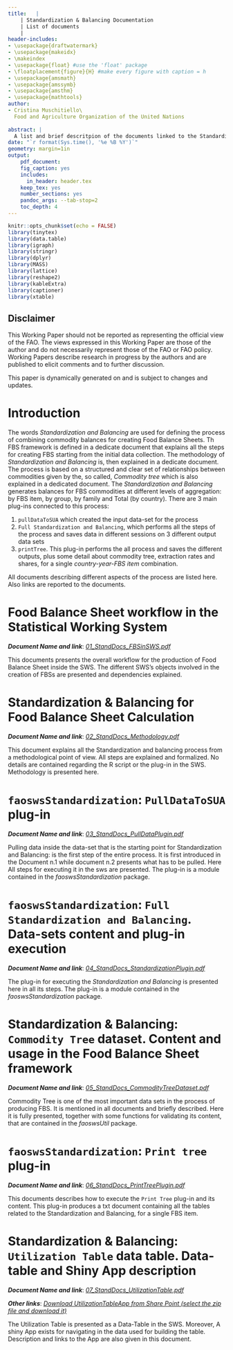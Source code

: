 ```yaml
---
title:   |
    | Standardization & Balancing Documentation
    | List of documents
    |  
header-includes:
- \usepackage{draftwatermark}   
- \usepackage{makeidx}
- \makeindex
- \usepackage{float} #use the 'float' package
- \floatplacement{figure}{H} #make every figure with caption = h
- \usepackage{amsmath}
- \usepackage{amssymb}
- \usepackage{amsthm}
- \usepackage{mathtools}
author:
- Cristina Muschitiello\
  Food and Agriculture Organization of the United Nations
  
abstract: |
  A list and brief descritpion of the documents linked to the Standardization and Balancing in the Food Balance sheet framework is given.
date: "`r format(Sys.time(), '%e %B %Y')`"
geometry: margin=1in
output:
    pdf_document: 
    fig_caption: yes
    includes:
      in_header: header.tex
    keep_tex: yes
    number_sections: yes
    pandoc_args: --tab-stop=2
    toc_depth: 4
---
```

```r
knitr::opts_chunk$set(echo = FALSE)
library(tinytex)
library(data.table)
library(igraph)
library(stringr)
library(dplyr)
library(MASS) 
library(lattice)
library(reshape2)
library(kableExtra)
library(captioner)
library(xtable)

```


## Disclaimer {-}

This Working Paper should not be reported as representing the official view of
the FAO. The views expressed in this Working Paper are those of the
author and do not necessarily represent those of the FAO or FAO
policy. Working Papers describe research in progress by the authors and
are published to elicit comments and to further discussion.

This paper is dynamically generated on \today{} and is subject to
changes and updates.


# Introduction {-}

The words *Standardization and Balancing* are used for defining the process of combining commodity balances for creating Food Balance Sheets. Th FBS framework is defined in a dedicate document that explains all the steps for creating FBS starting from the initial data collection. The methodology of *Standardization and Balancing* is, then explained in a dedicate document. The process is based on a structured and clear set of relationships between commodities given by the, so called, *Commodity tree* which is also explained in a dedicated document. The *Standardization and Balancing* generates balances for FBS commodities at different levels of aggregation: by FBS item, by group, by family and Total (by country).
There are 3 main plug-ins connected to this process: 

 1. `pullDataToSUA` which created the input data-set for the process
 2. `Full Standardization and Balancing`, which performs all the steps of the process and saves data in different sessions on 3 different output data sets
 3. `printTree`. This plug-in performs the all process and saves the different outputs, plus some detail about commodity tree, extraction rates and shares, for a single *country-year-FBS item* combination. 
 
All documents describing different aspects of the process are listed here. Also links are reported to the documents.

# Food Balance Sheet workflow in the Statistical Working System
***Document Name and link***: [*01_StandDocs_FBSinSWS.pdf*](https://github.com/SWS-Methodology/faoswsStandardization/blob/master/documentation/New_Documentation_2018/01_StandDocs_FBSinSWS.pdf)

This documents presents the overall workflow for the production of Food Balance Sheet inside the SWS. The different SWS's objects involved in the creation of FBSs are presented and dependencies explained. 



# Standardization & Balancing for Food Balance Sheet Calculation
***Document Name and link***: [*02_StandDocs_Methodology.pdf*](https://github.com/SWS-Methodology/faoswsStandardization/blob/master/documentation/New_Documentation_2018/02_StandDocs_Methodology.pdf)

This document explains all the Standardization and balancing process from a methodological point of view. All steps are explained and formalized. No details are contained regarding the R script or the plug-in in the SWS. Methodology is presented here. 


# `faoswsStandardization`: `PullDataToSUA` plug-in
***Document Name and link***: [*03_StandDocs_PullDataPlugin.pdf*](https://github.com/SWS-Methodology/faoswsStandardization/blob/master/documentation/New_Documentation_2018/03_StandDocs_PullDataPlugin.pdf)

Pulling data inside the data-set that is the starting point for Standardization and Balancing: is the first step of the entire process. It is first introduced in the Document n.1 while document n.2 presents what has to be pulled. Here All steps for executing it in the sws are presented. The plug-in is a module contained in the *faoswsStandardization* package.

# `faoswsStandardization`: `Full Standardization and Balancing`. Data-sets content and plug-in execution
***Document Name and link***: [*04_StandDocs_StandardizationPlugin.pdf*](https://github.com/SWS-Methodology/faoswsStandardization/blob/master/documentation/New_Documentation_2018/04_StandDocs_StandardizationPlugin.pdf)

The plug-in for executing the *Standardization and Balancing* is presented here in all its steps. The plug-in is a module contained in the *faoswsStandardization* package.

# Standardization & Balancing: `Commodity Tree` dataset. Content and usage in the Food Balance Sheet framework
***Document Name and link***: [*05_StandDocs_CommodityTreeDataset.pdf*](https://github.com/SWS-Methodology/faoswsStandardization/blob/master/documentation/New_Documentation_2018/05_StandDocs_CommodityTreeDataset.pdf)

Commodity Tree is one of the most important data sets in the process of producing FBS. It is mentioned in all documents and briefly described. Here it is fully presented, together with some functions for validating its content, that are contained in the *faoswsUtil* package.

# `faoswsStandardization`: `Print tree` plug-in
***Document Name and link***: [*06_StandDocs_PrintTreePlugin.pdf*](https://github.com/SWS-Methodology/faoswsStandardization/blob/master/documentation/New_Documentation_2018/06_StandDocs_PrintTreePlugin.pdf)

This documents describes how to execute the `Print Tree` plug-in and its content. This plug-in produces a txt document containing all the tables related to the Standardization and Balancing, for a single FBS item. 

# Standardization & Balancing: `Utilization Table` data table. Data-table and Shiny App description

***Document Name and link***: [*07_StandDocs_UtilizationTable.pdf*](https://github.com/SWS-Methodology/faoswsStandardization/blob/master/documentation/New_Documentation_2018/07_StandDocs_UtilizationTable.pdf)


***Other links***: [*Download UtilizationTableApp from Share Point (select the zip file and download it)*](https://unfao-my.sharepoint.com/:u:/g/personal/cristina_muschitiello_fao_org/EY8G-QNTrfBBjtm-4duSCY8BT8Ebp7ODhyMqgVE4Phz77A?e=vJzHPg)

The Utilization Table is presented as a Data-Table in the SWS. 
Moreover, A shiny App exists for navigating in the data used for building the table. Description and links to the App are also given in this document.
